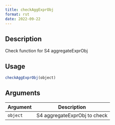 ```yaml
--- 
title: checkAggExprObj 
format: rst 
date: 2022-09-22 
--- 
```


## Description

Check function for S4 aggregateExprObj


## Usage

```r
checkAggExprObj(object)
```


## Arguments

Argument      |Description
------------- |----------------
`object`     |     S4 aggregateExprObj to check


